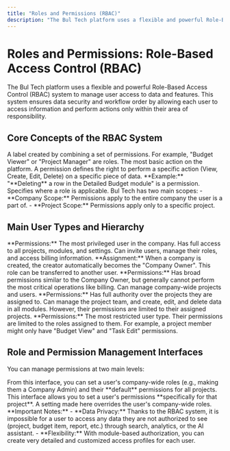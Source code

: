 ```yaml
---
title: "Roles and Permissions (RBAC)"
description: "The Bul Tech platform uses a flexible and powerful Role-Based Access Control (RBAC) system to manage user access to data and features."
---
```


# Roles and Permissions: Role-Based Access Control (RBAC)

The Bul Tech platform uses a flexible and powerful Role-Based Access Control (RBAC) system to manage user access to data and features. This system ensures data security and workflow order by allowing each user to access information and perform actions only within their area of responsibility.

## Core Concepts of the RBAC System

<AccordionGroup>
  <Accordion title="Role">
    A label created by combining a set of permissions. For example, "Budget Viewer" or "Project Manager" are roles.
  </Accordion>
  <Accordion title="Permission">
    The most basic action on the platform. A permission defines the right to perform a specific action (View, Create, Edit, Delete) on a specific piece of data.
    **Example:** "**Deleting** a row in the Detailed Budget module" is a permission.
  </Accordion>
  <Accordion title="Scope">
    Specifies where a role is applicable. Bul Tech has two main scopes:
    - **Company Scope:** Permissions apply to the entire company the user is a part of.
    - **Project Scope:** Permissions apply only to a specific project.
  </Accordion>
</AccordionGroup>

## Main User Types and Hierarchy

<AccordionGroup>
  <Accordion title="Company Owner">
    **Permissions:** The most privileged user in the company. Has full access to all projects, modules, and settings. Can invite users, manage their roles, and access billing information.
    **Assignment:** When a company is created, the creator automatically becomes the "Company Owner". This role can be transferred to another user.
  </Accordion>
  <Accordion title="Company Admin">
    **Permissions:** Has broad permissions similar to the Company Owner, but generally cannot perform the most critical operations like billing. Can manage company-wide projects and users.
  </Accordion>
  <Accordion title="Project Admin">
    **Permissions:** Has full authority over the projects they are assigned to. Can manage the project team, and create, edit, and delete data in all modules. However, their permissions are limited to their assigned projects.
  </Accordion>
  <Accordion title="Project Member">
    **Permissions:** The most restricted user type. Their permissions are limited to the roles assigned to them. For example, a project member might only have "Budget View" and "Task Edit" permissions.
  </Accordion>
</AccordionGroup>

## Role and Permission Management Interfaces

You can manage permissions at two main levels:

<CardGroup cols={2}>
  <Card title="Company-Level Role Management" href="/team-management/company-team">
    From this interface, you can set a user's company-wide roles (e.g., making them a Company Admin) and their **default** permissions for all projects.
  </Card>
  <Card title="Project-Level Role Management" href="/team-management/project-team">
    This interface allows you to set a user's permissions **specifically for that project**. A setting made here overrides the user's company-wide roles.
  </Card>
</CardGroup>

<Note>
  **Important Notes:**
  - **Data Privacy:** Thanks to the RBAC system, it is impossible for a user to access any data they are not authorized to see (project, budget item, report, etc.) through search, analytics, or the AI assistant.
  - **Flexibility:** With module-based authorization, you can create very detailed and customized access profiles for each user.
</Note>
